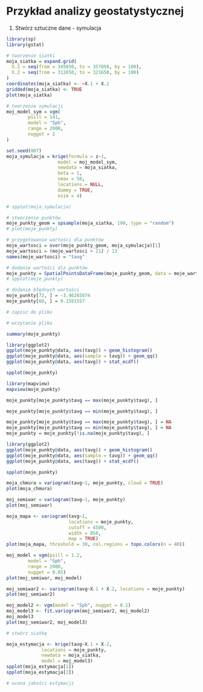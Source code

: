 # Przykład analizy geostatystycznej {#przyklad}

1. Stwórz sztuczne dane - symulacja

```r
library(sp)
library(gstat)

# tworzenie siatki
moja_siatka = expand.grid(
  X.1 = seq(from = 345050, to = 357050, by = 100),
  X.2 = seq(from = 312650, to = 321650, by = 100)
)
coordinates(moja_siatka) <- ~X.1 + X.2
gridded(moja_siatka) <- TRUE
plot(moja_siatka)

# tworzenie symulacji
moj_model_sym = vgm(
        psill = 141,
        model = "Sph",
        range = 2000,
        nugget = 2
)

set.seed(007)
moja_symulacja = krige(formula = z~1, 
                   model = moj_model_sym, 
                   newdata = moja_siatka, 
                   beta = 1,
                   nmax = 50, 
                   locations = NULL, 
                   dummy = TRUE, 
                   nsim = 4)

# spplot(moja_symulacja)

# stworzenie punktów
moje_punkty_geom = spsample(moja_siatka, 190, type = "random")
# plot(moje_punkty)

# przygotowanie wartości dla punktów
moje_wartosci = over(moje_punkty_geom, moja_symulacja)[1]
moje_wartosci = (moje_wartosci + 21) / 13
names(moje_wartosci) = "tavg"

# dodanie wartości dla punktów
moje_punkty = SpatialPointsDataFrame(moje_punkty_geom, data = moje_wartosci)
# spplot(moje_punkty)

# dodanie błędnych wartości
moje_punkty[72, ] = -3.46265074
moje_punkty[60, ] = 9.1581557

# zapisz do pliku
```

```r
# wczytanie pliku

summary(moje_punkty)
```

```r
library(ggplot2)
ggplot(moje_punkty@data, aes(tavg)) + geom_histogram()
ggplot(moje_punkty@data, aes(sample = tavg)) + geom_qq()
ggplot(moje_punkty@data, aes(tavg)) + stat_ecdf()
```

```r
spplot(moje_punkty)
```

```r
library(mapview)
mapview(moje_punkty)
```

```r
moje_punkty[moje_punkty$tavg == max(moje_punkty$tavg), ]
```

```r
moje_punkty[moje_punkty$tavg == min(moje_punkty$tavg), ]
```

```r
moje_punkty[moje_punkty$tavg == max(moje_punkty$tavg), ] = NA
moje_punkty[moje_punkty$tavg == min(moje_punkty$tavg), ] = NA
moje_punkty = moje_punkty[!is.na(moje_punkty$tavg), ]
```

```r
library(ggplot2)
ggplot(moje_punkty@data, aes(tavg)) + geom_histogram()
ggplot(moje_punkty@data, aes(sample = tavg)) + geom_qq()
ggplot(moje_punkty@data, aes(tavg)) + stat_ecdf()
```

```r
spplot(moje_punkty)
```

```r
moja_chmura = variogram(tavg~1, moje_punkty, cloud = TRUE)
plot(moja_chmura)
```

```r
moj_semiwar = variogram(tavg~1, moje_punkty)
plot(moj_semiwar)
```

```r
moja_mapa <- variogram(tavg~1, 
                       locations = moje_punkty,
                       cutoff = 4500,
                       width = 850, 
                       map = TRUE)
plot(moja_mapa, threshold = 30, col.regions = topo.colors(n = 40))
```


```r
moj_model = vgm(psill = 1.2,
        model = "Sph",
        range = 2000,
        nugget = 0.05)
plot(moj_semiwar, moj_model)
```

```r
moj_semiwar2 <- variogram(tavg~X.1 + X.2, locations = moje_punkty)
plot(moj_semiwar2)
```

```r
moj_model2 <- vgm(model = "Sph", nugget = 0.1)
moj_model3 <- fit.variogram(moj_semiwar2, moj_model2)
moj_model3
plot(moj_semiwar2, moj_model3)
```

```r
# stwórz siatkę
```

```r
moja_estymacja <- krige(tavg~X.1 + X.2, 
             locations = moje_punkty, 
             newdata = moja_siatka, 
             model = moj_model3)
spplot(moja_estymacja[1])
spplot(moja_estymacja[2])
```


```r
# ocena jakości estymacji
```

